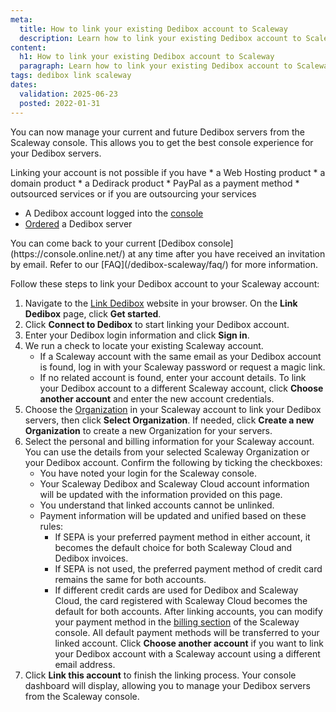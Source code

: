 ```yaml
---
meta:
  title: How to link your existing Dedibox account to Scaleway
  description: Learn how to link your existing Dedibox account to Scaleway with our comprehensive step-by-step guide. Follow our instructions to integrate and manage your Dedibox servers through the Scaleway console.
content:
  h1: How to link your existing Dedibox account to Scaleway
  paragraph: Learn how to link your existing Dedibox account to Scaleway with our comprehensive step-by-step guide. Follow our instructions to integrate and manage your Dedibox servers through the Scaleway console.
tags: dedibox link scaleway
dates:
  validation: 2025-06-23
  posted: 2022-01-31
---
```



You can now manage your current and future Dedibox servers from the Scaleway console. This allows you to get the best console experience for your Dedibox servers.

<Message type="important">
  Linking your account is not possible if you have
  * a Web Hosting product
  * a domain product
  * a Dedirack product
  * PayPal as a payment method
  * outsourced services or if you are outsourcing your services
</Message>

<Requirements />

- A Dedibox account logged into the [console](https://console.online.net)
- [Ordered](/dedibox-scaleway/how-to/order-dedibox/) a Dedibox server

<Message type="tip">
  You can come back to your current [Dedibox console](https://console.online.net/) at any time after you have received an invitation by email. Refer to our [FAQ](/dedibox-scaleway/faq/) for more information.
</Message>

Follow these steps to link your Dedibox account to your Scaleway account:

1. Navigate to the [Link Dedibox](https://link-dedibox.scaleway.com/) website in your browser. On the **Link Dedibox** page, click **Get started**.
2. Click **Connect to Dedibox** to start linking your Dedibox account.
3. Enter your Dedibox login information and click **Sign in**.
4. We run a check to locate your existing Scaleway account.
   - If a Scaleway account with the same email as your Dedibox account is found, log in with your Scaleway password or request a magic link.
   - If no related account is found, enter your account details.
        <Message type="tip">
          To link your Dedibox account to a different Scaleway account, click **Choose another account** and enter the new account credentials.
        </Message>
5. Choose the [Organization](/iam/concepts/#organization) in your Scaleway account to link your Dedibox servers, then click **Select Organization**.
      <Message type="tip">
        If needed, click **Create a new Organization** to create a new Organization for your servers.
      </Message>
6. Select the personal and billing information for your Scaleway account. You can use the details from your selected Scaleway Organization or your Dedibox account. Confirm the following by ticking the checkboxes:
     - You have noted your login for the Scaleway console.
     - Your Scaleway Dedibox and Scaleway Cloud account information will be updated with the information provided on this page.
     - You understand that linked accounts cannot be unlinked.
     - Payment information will be updated and unified based on these rules:
       - If SEPA is your preferred payment method in either account, it becomes the default choice for both Scaleway Cloud and Dedibox invoices.
       - If SEPA is not used, the preferred payment method of credit card remains the same for both accounts.
       - If different credit cards are used for Dedibox and Scaleway Cloud, the card registered with Scaleway Cloud becomes the default for both accounts.
            <Message type="tip">
              After linking accounts, you can modify your payment method in the [billing section](https://console.scaleway.com/billing/payment) of the Scaleway console. All default payment methods will be transferred to your linked account.
            </Message>
            <Message type="note">
              Click **Choose another account** if you want to link your Dedibox account with a Scaleway account using a different email address.
            </Message>
7. Click **Link this account** to finish the linking process. Your console dashboard will display, allowing you to manage your Dedibox servers from the Scaleway console.